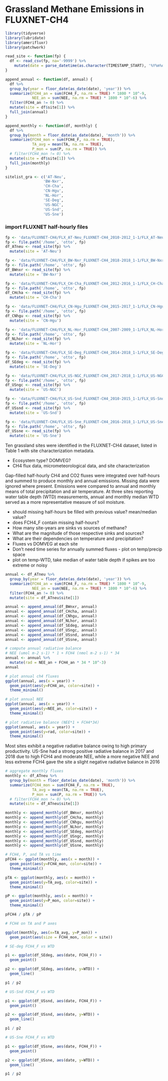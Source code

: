 # Grassland Methane Emissions in FLUXNET-CH4

```r
library(tidyverse)
library(lubridate)
library(amerifluxr)
library(patchwork)

read_site <- function(fp) {
  df <- read_csv(fp, na='-9999') %>% 
    mutate(date = parse_datetime(as.character(TIMESTAMP_START), '%Y%m%d%H%M'))
}

append_annual <- function(df, annual) {
  df %>%
  group_by(year = floor_date(as_date(date), 'year')) %>% 
  summarize(FCH4_an = sum(FCH4_F, na.rm = TRUE) * 1800 * 10^-9,
            NEE_an = sum(NEE, na.rm = TRUE) * 1800 * 10^-6) %>% 
  filter(FCH4_an != 0) %>% 
  mutate(site = df$site[1]) %>% 
  full_join(annual)
}

append_monthly <- function(df, monthly) {
  df %>%
  group_by(month = floor_date(as_date(date), 'month')) %>% 
  summarize(FCH4_mon = sum(FCH4_F, na.rm = TRUE),
            TA_avg = mean(TA, na.rm = TRUE),
            P_mon = sum(P, na.rm = TRUE)) %>% 
  # filter(FCH4_mon != 0) %>% 
  mutate(site = df$site[1]) %>% 
  full_join(monthly)
}

sitelist_gra <- c('AT-Neu', 
                 'BW-Nxr',
                 'CH-Cha', 
                 'CN-Hgu', 
                 'NL-Hor', 
                 'SE-Deg', 
                 'US-NGC', 
                 'US-Snd', 
                 'US-Sne')
```
### import FLUXNET half-hourly files
```r
fp <- 'data/FLUXNET-CH4/FLX_AT-Neu_FLUXNET-CH4_2010-2012_1-1/FLX_AT-Neu_FLUXNET-CH4_HH_2010-2012_1-1.csv'
fp <- file.path('/home', 'otto', fp)
df_ATneu <- read_site(fp) %>% 
  mutate(site = 'AT-Neu')

fp <- 'data/FLUXNET-CH4/FLX_BW-Nxr_FLUXNET-CH4_2018-2018_1-1/FLX_BW-Nxr_FLUXNET-CH4_HH_2018-2018_1-1.csv'
fp <- file.path('/home', 'otto', fp)
df_BWnxr <- read_site(fp) %>% 
  mutate(site = 'BW-Nxr')

fp <- 'data/FLUXNET-CH4/FLX_CH-Cha_FLUXNET-CH4_2012-2016_1-1/FLX_CH-Cha_FLUXNET-CH4_HH_2012-2016_1-1.csv'
fp <- file.path('/home', 'otto', fp)
df_CHcha <- read_site(fp) %>% 
  mutate(site = 'CH-Cha')

fp <- 'data/FLUXNET-CH4/FLX_CN-Hgu_FLUXNET-CH4_2015-2017_1-1/FLX_CN-Hgu_FLUXNET-CH4_HH_2015-2017_1-1.csv'
fp <- file.path('/home', 'otto', fp)
df_CNhgu <- read_site(fp) %>% 
  mutate(site = 'CN-Hgu')

fp <- 'data/FLUXNET-CH4/FLX_NL-Hor_FLUXNET-CH4_2007-2009_1-1/FLX_NL-Hor_FLUXNET-CH4_HH_2007-2009_1-1.csv'
fp <- file.path('/home', 'otto', fp)
df_NLhor <- read_site(fp) %>% 
  mutate(site = 'NL-Hor')

fp <- 'data/FLUXNET-CH4/FLX_SE-Deg_FLUXNET-CH4_2014-2018_1-1/FLX_SE-Deg_FLUXNET-CH4_HH_2014-2018_1-1.csv'
fp <- file.path('/home', 'otto', fp)
df_SEdeg <- read_site(fp) %>% 
  mutate(site = 'SE-Deg')

fp <- 'data/FLUXNET-CH4/FLX_US-NGC_FLUXNET-CH4_2017-2018_1-1/FLX_US-NGC_FLUXNET-CH4_HH_2017-2018_1-1.csv'
fp <- file.path('/home', 'otto', fp)
df_USngc <- read_site(fp) %>% 
  mutate(site = 'US-NGC')

fp <- 'data/FLUXNET-CH4/FLX_US-Snd_FLUXNET-CH4_2010-2015_1-1/FLX_US-Snd_FLUXNET-CH4_HH_2010-2015_1-1.csv'
fp <- file.path('/home', 'otto', fp)
df_USsnd <- read_site(fp) %>% 
  mutate(site = 'US-Snd')

fp <- 'data/FLUXNET-CH4/FLX_US-Sne_FLUXNET-CH4_2016-2018_1-1/FLX_US-Sne_FLUXNET-CH4_HH_2016-2018_1-1.csv'
fp <- file.path('/home', 'otto', fp)
df_USsne <- read_site(fp) %>% 
  mutate(site = 'US-Sne')
```
Ten grassland sites were identified in the FLUXNET-CH4 dataset, listed in Table 1 with site characterization metadata. 

- Ecosystem type? DOMVEG?
- CH4 flux data, micrometeorological data, and site characterization  

Gap-filled half-hourly CH4 and CO2 fluxes were integrated over half-hours and summed to produce monthly and annual emissions. Missing data were ignored where present. Emissions were compared to annual and monthly means of total precipitation and air temperature. At three sites reporting water table depth (WTD) measurements, annual and monthly median WTD served as a more representative measure of soil moisture.

- should missing half-hours be filled with previous value? mean/median value?
- does FCH4_F contain missing half-hours? 
- How many site-years are sinks vs sources of methane?
- What are the magnitude of those respective sinks and sources?
- What are their dependencies on temperature and precipitation?
- Fluxes vs DOMVEG at each site
- Don't need time series for annually summed fluxes - plot on temp/precip space 
- plot on temp-WTD, take median of water table depth if spikes are too extreme or noisy

```r
annual <- df_ATneu %>%
  group_by(year = floor_date(as_date(date), 'year')) %>% 
  summarize(FCH4_an = sum(FCH4_F, na.rm = TRUE) * 1800 * 10^-9,
            NEE_an = sum(NEE, na.rm = TRUE) * 1800 * 10^-6) %>% 
  filter(FCH4_an != 0) %>% 
  mutate(site = df_ATneu$site[1])

annual <- append_annual(df_BWnxr, annual)
annual <- append_annual(df_CHcha, annual)
annual <- append_annual(df_CNhgu, annual)
annual <- append_annual(df_NLhor, annual)
annual <- append_annual(df_SEdeg, annual)
annual <- append_annual(df_USngc, annual)
annual <- append_annual(df_USsnd, annual)
annual <- append_annual(df_USsne, annual)

# compute annual radiative balance
# NEE (umol m-2 s-1) * 1 + FCH4 (nmol m-2 s-1) * 34
annual <- annual %>% 
  mutate(rad = NEE_an + FCH4_an * 34 * 10^-3)
annual

# plot annual ch4 fluxes
ggplot(annual, aes(x = year)) + 
  geom_point(aes(y=FCH4_an, color=site)) +
  theme_minimal()

# plot annual NEE
ggplot(annual, aes(x = year)) + 
  geom_point(aes(y=NEE_an, color=site)) +
  theme_minimal()
```

```r
# plot radiative balance (NEE*1 + FCH4*34)
ggplot(annual, aes(x = year)) + 
  geom_point(aes(y=rad, color=site)) +
  theme_minimal()
```
Most sites exhibit a negative radiative balance owing to high primary productivity. US-Sne had a strong positive radiative balance in 2017 and 2018 due to high FCH4  and moderate NEE, while a more negative NEE and less extreme FCH4 gave the site a 
slight negative radiative balance in 2016
```r
# aggregate monthly fluxes
monthly <- df_ATneu %>%
  group_by(month = floor_date(as_date(date), 'month')) %>% 
  summarize(FCH4_mon = sum(FCH4_F, na.rm = TRUE),
            TA_avg = mean(TA, na.rm = TRUE),
            P_mon = sum(P, na.rm = TRUE)) %>% 
  # filter(FCH4_mon != 0) %>% 
  mutate(site = df_ATneu$site[1])

monthly <- append_monthly(df_BWnxr, monthly)
monthly <- append_monthly(df_CHcha, monthly)
monthly <- append_monthly(df_CNhgu, monthly)
monthly <- append_monthly(df_NLhor, monthly)
monthly <- append_monthly(df_SEdeg, monthly)
monthly <- append_monthly(df_USngc, monthly)
monthly <- append_monthly(df_USsnd, monthly)
monthly <- append_monthly(df_USsne, monthly)

# FCH4, P, and TA vs time
pFCH4 <- ggplot(monthly, aes(x = month)) + 
  geom_point(aes(y=FCH4_mon, color=site)) +
  theme_minimal()

pTA <- ggplot(monthly, aes(x = month)) + 
  geom_point(aes(y=TA_avg, color=site)) +
  theme_minimal()

pP <- ggplot(monthly, aes(x = month)) + 
  geom_point(aes(y=P_mon, color=site)) +
  theme_minimal()

pFCH4 / pTA / pP

# FCH4 on TA and P axes

ggplot(monthly, aes(x=TA_avg, y=P_mon)) +
  geom_point(aes(size = FCH4_mon, color = site))

# SE-deg FCH4_F vs WTD

p1 <- ggplot(df_SEdeg, aes(date, FCH4_F)) + 
  geom_point()

p2 <- ggplot(df_SEdeg, aes(date, y=WTD)) +
  geom_line()

p1 / p2

# US-Snd FCH4_F vs WTD

p1 <- ggplot(df_USsnd, aes(date, FCH4_F)) + 
  geom_point()

p2 <- ggplot(df_USsnd, aes(date, y=WTD)) +
  geom_line()

p1 / p2

# US-Sne FCH4_F vs WTD

p1 <- ggplot(df_USsne, aes(date, FCH4_F)) + 
  geom_point()

p2 <- ggplot(df_USsne, aes(date, y=WTD)) +
  geom_line()

p1 / p2
```
